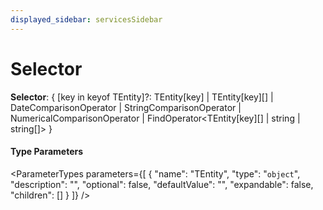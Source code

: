 ```yaml
---
displayed_sidebar: servicesSidebar
---
```



# Selector

 **Selector**: &#123; [key in keyof TEntity]?: TEntity[key] \| TEntity[key][] \| DateComparisonOperator \| StringComparisonOperator \| NumericalComparisonOperator \| FindOperator&#60;TEntity[key][] \| string \| string[]&#62; &#125;

#### Type Parameters

<ParameterTypes parameters={[
  {
    "name": "TEntity",
    "type": "`object`",
    "description": "",
    "optional": false,
    "defaultValue": "",
    "expandable": false,
    "children": []
  }
]} />
